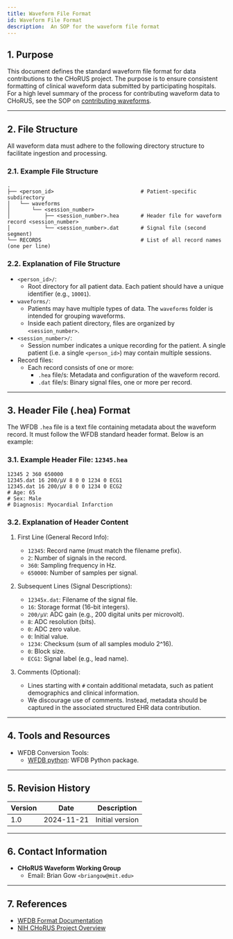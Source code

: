 ```yaml
---
title: Waveform File Format
id: Waveform File Format
description:  An SOP for the waveform file format
---
```


## 1. Purpose

This document defines the standard waveform file format for data contributions to the CHoRUS project. The purpose is to ensure consistent formatting of clinical waveform data submitted by participating hospitals. For a high level summary of the process for contributing waveform data to CHoRUS, see the SOP on [contributing waveforms](/Chorus_SOP/docs/Waveform-Data/).

---

## 2. File Structure

All waveform data must adhere to the following directory structure to facilitate ingestion and processing.

### 2.1. Example File Structure

```plaintext
.
├── <person_id>                            # Patient-specific subdirectory
│   └── waveforms
│       └── <session_number>
│           ├── <session_number>.hea       # Header file for waveform record <session_number>
│           └── <session_number>.dat       # Signal file (second segment)
└── RECORDS                                # List of all record names (one per line)
```

### 2.2. Explanation of File Structure

- `<person_id>/`:
  - Root directory for all patient data. Each patient should have a unique identifier (e.g., `10001`).
- `waveforms/`:
  - Patients may have multiple types of data. The `waveforms` folder is intended for grouping waveforms.
  - Inside each patient directory, files are organized by `<session_number>`.
- `<session_number>/`:
  - Session number indicates a unique recording for the patient. A single patient (i.e. a single `<person_id>`) may contain multiple sessions.
- Record files:
  - Each record consists of one or more:
    - `.hea` file/s: Metadata and configuration of the waveform record.
    - `.dat` file/s: Binary signal files, one or more per record.

---

## 3. Header File (.hea) Format

The WFDB `.hea` file is a text file containing metadata about the waveform record. It must follow the WFDB standard header format. Below is an example:

### 3.1. Example Header File: `12345.hea`

```
12345 2 360 650000
12345.dat 16 200/μV 8 0 0 1234 0 ECG1
12345.dat 16 200/μV 8 0 0 1234 0 ECG2
# Age: 65
# Sex: Male
# Diagnosis: Myocardial Infarction
```

### 3.2. Explanation of Header Content

1. First Line (General Record Info):
    - `12345`: Record name (must match the filename prefix).
    - `2`: Number of signals in the record.
    - `360`: Sampling frequency in Hz.
    - `650000`: Number of samples per signal.

2. Subsequent Lines (Signal Descriptions):
    - `12345x.dat`: Filename of the signal file.
    - `16`: Storage format (16-bit integers).
    - `200/μV`: ADC gain (e.g., 200 digital units per microvolt).
    - `8`: ADC resolution (bits).
    - `0`: ADC zero value.
    - `0`: Initial value.
    - `1234`: Checksum (sum of all samples modulo 2^16).
    - `0`: Block size.
    - `ECG1`: Signal label (e.g., lead name).

3. Comments (Optional):
    - Lines starting with `#` contain additional metadata, such as patient demographics and clinical information.
    - We discourage use of comments. Instead, metadata should be captured in the associated structured EHR data contribution.

---

## 4. Tools and Resources

- WFDB Conversion Tools:
  - [WFDB python](https://github.com/MIT-LCP/wfdb-python): WFDB Python package.

---

## 5. Revision History

| Version | Date       | Description                                |
|---------|------------|--------------------------------------------|
| 1.0     | 2024-11-21 | Initial version                              |

---

## 6. Contact Information

- **CHoRUS Waveform Working Group**
  - Email: Brian Gow `<briangow@mit.edu>`

---

## 7. References

- [WFDB Format Documentation](https://wfdb.io/)
- [NIH CHoRUS Project Overview](https://chorus4ai.org/)
